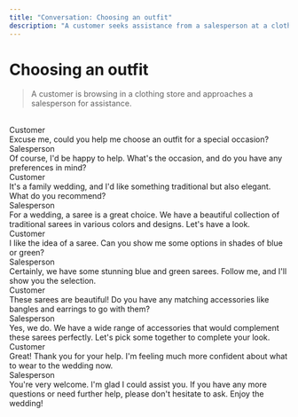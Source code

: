 ```yaml
---
title: "Conversation: Choosing an outfit"
description: "A customer seeks assistance from a salesperson at a clothing store."
---
```


# Choosing an outfit

> A customer is browsing in a clothing store and approaches a salesperson for assistance.

<br/>

<div className="chat chat-start">
  <div className="chat-header">
    Customer
  </div>
  <div className="chat-bubble text-xl bg-[#171717] text-white">Excuse me, could you help me choose an outfit for a special occasion?</div>
</div>
<div class="chat chat-end">
  <div class="chat-header">
    Salesperson
  </div>
  <div class="chat-bubble text-xl bg-accent text-white">Of course, I'd be happy to help. What's the occasion, and do you have any preferences in mind?</div>
</div>
<div class="chat chat-start">
  <div class="chat-header">
    Customer
  </div>
  <div class="chat-bubble text-xl bg-[#171717] text-white">It's a family wedding, and I'd like something traditional but also elegant. What do you recommend?</div>
</div>
<div class="chat chat-end">
  <div class="chat-header">
    Salesperson
  </div>
  <div class="chat-bubble text-xl bg-accent text-white">For a wedding, a saree is a great choice. We have a beautiful collection of traditional sarees in various colors and designs. Let's have a look.</div>
</div>
<div class="chat chat-start">
  <div class="chat-header">
    Customer
  </div>
  <div class="chat-bubble text-xl bg-[#171717] text-white">I like the idea of a saree. Can you show me some options in shades of blue or green?</div>
</div>
<div class="chat chat-end">
  <div class="chat-header">
    Salesperson
  </div>
  <div class="chat-bubble text-xl bg-accent text-white">Certainly, we have some stunning blue and green sarees. Follow me, and I'll show you the selection.</div>
</div>
<div class="chat chat-start">
  <div class="chat-header">
    Customer
  </div>
  <div class="chat-bubble text-xl bg-[#171717] text-white">These sarees are beautiful! Do you have any matching accessories like bangles and earrings to go with them?</div>
</div>
<div class="chat chat-end">
  <div class="chat-header">
    Salesperson
  </div>
  <div class="chat-bubble text-xl bg-accent text-white">Yes, we do. We have a wide range of accessories that would complement these sarees perfectly. Let's pick some together to complete your look.</div>
</div>
<div class="chat chat-start">
  <div class="chat-header">
    Customer
  </div>
  <div class="chat-bubble text-xl bg-[#171717] text-white">Great! Thank you for your help. I'm feeling much more confident about what to wear to the wedding now.</div>
</div>
<div class="chat chat-end">
  <div class="chat-header">
    Salesperson
  </div>
  <div class="chat-bubble text-xl bg-accent text-white">You're very welcome. I'm glad I could assist you. If you have any more questions or need further help, please don't hesitate to ask. Enjoy the wedding!</div>
</div>